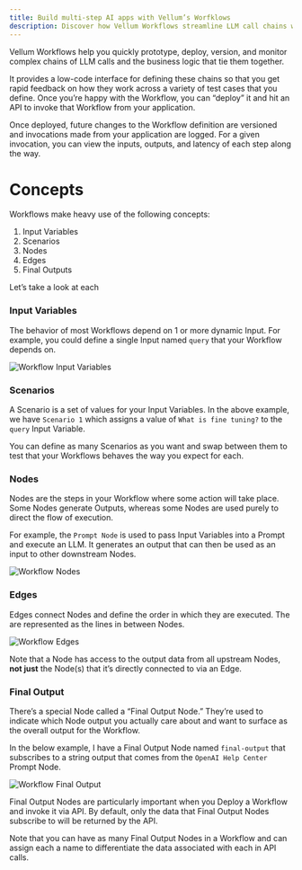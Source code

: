 ```yaml
---
title: Build multi-step AI apps with Vellum’s Worfklows
description: Discover how Vellum Workflows streamline LLM call chains with a low-code interface, easy testing, and versioned deployments.
---
```

Vellum Workflows help you quickly prototype, deploy, version, and monitor complex chains of LLM calls and the business logic that tie them together.

It provides a low-code interface for defining these chains so that you get rapid feedback on how they work across a variety of test cases that you define. Once you’re happy with the Workflow, you can “deploy” it and hit an API to invoke that Workflow from your application.

Once deployed, future changes to the Workflow definition are versioned and invocations made from your application are logged. For a given invocation, you can view the inputs, outputs, and latency of each step along the way.

# Concepts

Workflows make heavy use of the following concepts:

1. Input Variables
2. Scenarios
3. Nodes
4. Edges
5. Final Outputs

Let’s take a look at each

### Input Variables

The behavior of most Workflows depend on 1 or more dynamic Input. For example, you could define a single Input named `query` that your Workflow depends on.

![Workflow Input Variables](https://storage.googleapis.com/vellum-public/help-docs/workflow_input_variables.png)

### Scenarios

A Scenario is a set of values for your Input Variables. In the above example, we have `Scenario 1` which assigns a value of `What is fine tuning?` to the `query` Input Variable.

You can define as many Scenarios as you want and swap between them to test that your Workflows behaves the way you expect for each.

### Nodes

Nodes are the steps in your Workflow where some action will take place. Some Nodes generate Outputs, whereas some Nodes are used purely to direct the flow of execution.

For example, the `Prompt Node` is used to pass Input Variables into a Prompt and execute an LLM. It generates an output that can then be used as an input to other downstream Nodes.

![Workflow Nodes](https://storage.googleapis.com/vellum-public/help-docs/workflow_nodes.png)

### Edges

Edges connect Nodes and define the order in which they are executed. The are represented as the lines in between Nodes.

![Workflow Edges](https://storage.googleapis.com/vellum-public/help-docs/workflow_edges.png)

Note that a Node has access to the output data from all upstream Nodes, ********not just******** the Node(s) that it’s directly connected to via an Edge.

### Final Output

There’s a special Node called a “Final Output Node.” They’re used to indicate which Node output you actually care about and want to surface as the overall output for the Workflow.

In the below example, I have a Final Output Node named `final-output` that subscribes to a string output that comes from the `OpenAI Help Center` Prompt Node.

![Workflow Final Output](https://storage.googleapis.com/vellum-public/help-docs/workflow_final_output.png)

Final Output Nodes are particularly important when you Deploy a Workflow and invoke it via API. By default, only the data that Final Output Nodes subscribe to will be returned by the API.

Note that you can have as many Final Output Nodes in a Workflow and can assign each a name to differentiate the data associated with each in API calls.